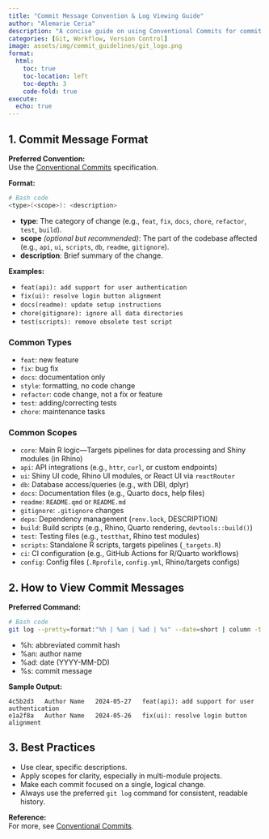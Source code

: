 ```yaml
---
title: "Commit Message Convention & Log Viewing Guide"
author: "Alemarie Ceria"
description: "A concise guide on using Conventional Commits for commit messages and viewing commit history in a readable format."
categories: [Git, Workflow, Version Control]
image: assets/img/commit_guidelines/git_logo.png
format:
  html:
    toc: true
    toc-location: left
    toc-depth: 3
    code-fold: true
execute:
  echo: true
---
```


## 1. Commit Message Format

**Preferred Convention:**  
Use the [Conventional Commits](https://www.conventionalcommits.org/) specification.

**Format:**  

```bash
# Bash code
<type>(<scope>): <description>
```

- **type**: The category of change (e.g., `feat`, `fix`, `docs`, `chore`, `refactor`, `test`, `build`).
- **scope** _(optional but recommended)_: The part of the codebase affected (e.g., `api`, `ui`, `scripts`, `db`, `readme`, `gitignore`).
- **description**: Brief summary of the change.

**Examples:**

- `feat(api): add support for user authentication ` 
- `fix(ui): resolve login button alignment`
- `docs(readme): update setup instructions`
- `chore(gitignore): ignore all data directories`
- `test(scripts): remove obsolete test script`

### Common Types

- `feat`: new feature
- `fix`: bug fix
- `docs`: documentation only
- `style`: formatting, no code change
- `refactor`: code change, not a fix or feature
- `test`: adding/correcting tests
- `chore`: maintenance tasks

### Common Scopes

- `core`: Main R logic—Targets pipelines for data processing and Shiny modules (in Rhino)
- `api`: API integrations (e.g., `httr`, `curl`, or custom endpoints)
- `ui`: Shiny UI code, Rhino UI modules, or React UI via `reactRouter`
- `db`: Database access/queries (e.g., with DBI, dplyr)
- `docs`: Documentation files (e.g., Quarto docs, help files)
- `readme`: `README.qmd` or `README.md`
- `gitignore`: `.gitignore` changes
- `deps`: Dependency management (`renv.lock`, DESCRIPTION)
- `build`: Build scripts (e.g., Rhino, Quarto rendering, `devtools::build()`)
- `test`: Testing files (e.g., `testthat`, Rhino test modules)
- `scripts`: Standalone R scripts, targets pipelines (`_targets.R`)
- `ci`: CI configuration (e.g., GitHub Actions for R/Quarto workflows)
- `config`: Config files (`.Rprofile`, `config.yml`, Rhino/targets configs)

## 2. How to View Commit Messages

**Preferred Command:**

```bash
# Bash code
git log --pretty=format:"%h | %an | %ad | %s" --date=short | column -t -s '|'
```

- %h: abbreviated commit hash
- %an: author name
- %ad: date (YYYY-MM-DD)
- %s: commit message

**Sample Output:**

```
4c5b2d3   Author Name   2024-05-27   feat(api): add support for user authentication  
e1a2f8a   Author Name   2024-05-26   fix(ui): resolve login button alignment
```

## 3. Best Practices

- Use clear, specific descriptions.
- Apply scopes for clarity, especially in multi-module projects.
- Make each commit focused on a single, logical change.
- Always use the preferred `git log` command for consistent, readable history.

**Reference:**  
For more, see [Conventional Commits](https://www.conventionalcommits.org/).
